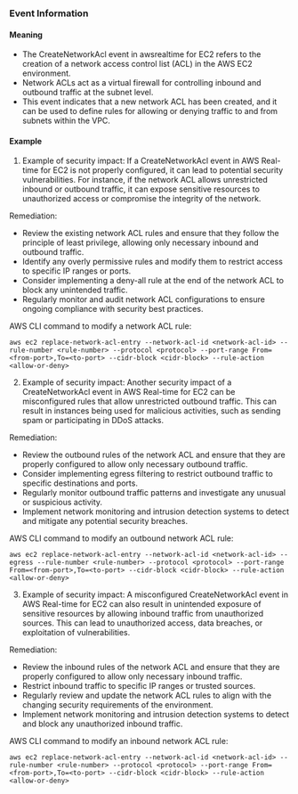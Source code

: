 
### Event Information

#### Meaning

- The CreateNetworkAcl event in awsrealtime for EC2 refers to the creation of a network access control list (ACL) in the AWS EC2 environment.
- Network ACLs act as a virtual firewall for controlling inbound and outbound traffic at the subnet level.
- This event indicates that a new network ACL has been created, and it can be used to define rules for allowing or denying traffic to and from subnets within the VPC.

#### Example

1. Example of security impact: If a CreateNetworkAcl event in AWS Real-time for EC2 is not properly configured, it can lead to potential security vulnerabilities. For instance, if the network ACL allows unrestricted inbound or outbound traffic, it can expose sensitive resources to unauthorized access or compromise the integrity of the network.

Remediation:
- Review the existing network ACL rules and ensure that they follow the principle of least privilege, allowing only necessary inbound and outbound traffic.
- Identify any overly permissive rules and modify them to restrict access to specific IP ranges or ports.
- Consider implementing a deny-all rule at the end of the network ACL to block any unintended traffic.
- Regularly monitor and audit network ACL configurations to ensure ongoing compliance with security best practices.

AWS CLI command to modify a network ACL rule:
```
aws ec2 replace-network-acl-entry --network-acl-id <network-acl-id> --rule-number <rule-number> --protocol <protocol> --port-range From=<from-port>,To=<to-port> --cidr-block <cidr-block> --rule-action <allow-or-deny>
```

2. Example of security impact: Another security impact of a CreateNetworkAcl event in AWS Real-time for EC2 can be misconfigured rules that allow unrestricted outbound traffic. This can result in instances being used for malicious activities, such as sending spam or participating in DDoS attacks.

Remediation:
- Review the outbound rules of the network ACL and ensure that they are properly configured to allow only necessary outbound traffic.
- Consider implementing egress filtering to restrict outbound traffic to specific destinations and ports.
- Regularly monitor outbound traffic patterns and investigate any unusual or suspicious activity.
- Implement network monitoring and intrusion detection systems to detect and mitigate any potential security breaches.

AWS CLI command to modify an outbound network ACL rule:
```
aws ec2 replace-network-acl-entry --network-acl-id <network-acl-id> --egress --rule-number <rule-number> --protocol <protocol> --port-range From=<from-port>,To=<to-port> --cidr-block <cidr-block> --rule-action <allow-or-deny>
```

3. Example of security impact: A misconfigured CreateNetworkAcl event in AWS Real-time for EC2 can also result in unintended exposure of sensitive resources by allowing inbound traffic from unauthorized sources. This can lead to unauthorized access, data breaches, or exploitation of vulnerabilities.

Remediation:
- Review the inbound rules of the network ACL and ensure that they are properly configured to allow only necessary inbound traffic.
- Restrict inbound traffic to specific IP ranges or trusted sources.
- Regularly review and update the network ACL rules to align with the changing security requirements of the environment.
- Implement network monitoring and intrusion detection systems to detect and block any unauthorized inbound traffic.

AWS CLI command to modify an inbound network ACL rule:
```
aws ec2 replace-network-acl-entry --network-acl-id <network-acl-id> --rule-number <rule-number> --protocol <protocol> --port-range From=<from-port>,To=<to-port> --cidr-block <cidr-block> --rule-action <allow-or-deny>
```

